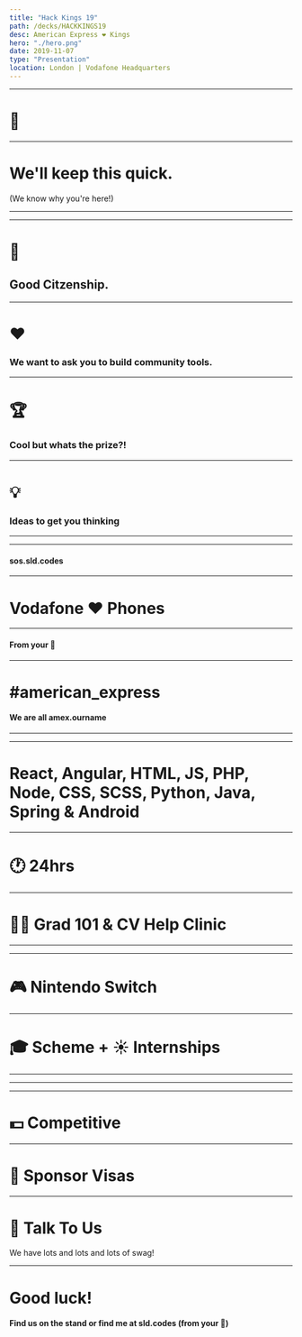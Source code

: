 ```yaml
---
title: "Hack Kings 19"
path: /decks/HACKKINGS19
desc: American Express ❤️ Kings
hero: "./hero.png"
date: 2019-11-07
type: "Presentation"
location: London | Vodafone Headquarters
---
```





<Preload />


<PresImage image={AmericanExpress}/>

---
# 👋

---

# We'll keep this quick.

(We know why you're here!)

---

<PresImage image={Challenge}/>

---

# 💪

## Good Citzenship. 

---

# ❤️

### We want to ask you to build community tools. 

---

# 🏆

### Cool but whats the prize?!

---

# 💡

### Ideas to get you thinking

---

<PresImage image={FirstHack}/>

---

<PresImage image={SOS}/>

<h4 className="is-orange margin-0">sos.sld.codes</h4>

---

# Vodafone ❤️ Phones

---

<PresImage image={VodafoneSucks}/>

<h4 className="is-pink margin-0">From your 📱</h4>

---

<h1 className="is-pink"> #american_express </h1>

<h4> We are all <span className="is-orange">amex.ourname</span> </h4>

---

<PresImage image={Engineers}/>

---

<div class="container">

<h1>React, Angular, HTML, JS, PHP, Node, CSS, SCSS, Python, Java, Spring & Android</h1>

</div>

---

# 🕐 24hrs

---

# 👩‍🎓 Grad 101 & CV Help Clinic 

---

<PresImage image={Esc}/>

---

# 🎮 Nintendo Switch

---

# 🎓 Scheme + ☀️ Internships

---

<PresImage image={Brighton}/>

---

<PresImage image={London}/>

---

# 💵 Competitive

---

# 🛂 Sponsor Visas

---

# 💬 Talk To Us

We have lots and lots and lots of swag!

---

# Good luck!

<h4> Find us on the stand or find me at <span className="is-pink"> sld.codes </span> (from your 📱)</h4>

